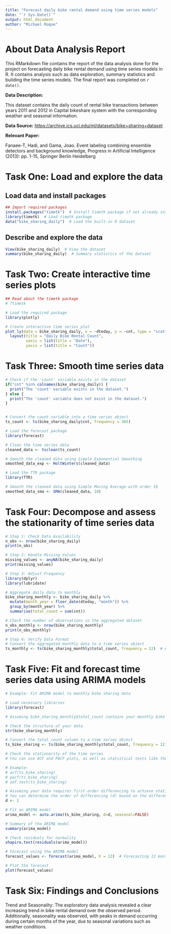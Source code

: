 ```yaml
---
title: "Forecast daily bike rental demand using time series models"
date: "`r Sys.Date()`"
output: html_document
author: "Michael Roque"
---
```


# About Data Analysis Report

This RMarkdown file contains the report of the data analysis done for the project on forecasting daily bike rental demand using time series models in R. It contains analysis such as data exploration, summary statistics and building the time series models. The final report was completed on `r date()`.

**Data Description:**

This dataset contains the daily count of rental bike transactions between years 2011 and 2012 in Capital bikeshare system with the corresponding weather and seasonal information.

**Data Source:** <https://archive.ics.uci.edu/ml/datasets/bike+sharing+dataset>

**Relevant Paper:**

Fanaee-T, Hadi, and Gama, Joao. Event labeling combining ensemble detectors and background knowledge, Progress in Artificial Intelligence (2013): pp. 1-15, Springer Berlin Heidelberg

# Task One: Load and explore the data
## Load data and install packages

```r
## Import required packages
install.packages("timetk")  # Install timetk package if not already installed
library(timetk)  # Load timetk package
data("bike_sharing_daily")  # Load the built-in R dataset
```

## Describe and explore the data

```r
View(bike_sharing_daily)  # View the dataset
summary(bike_sharing_daily)  # Summary statistics of the dataset
```

# Task Two: Create interactive time series plots

```r
## Read about the timetk package
# ?timetk

# Load the required package
library(plotly)

# Create interactive time series plot
plot_ly(data = bike_sharing_daily, x = ~dteday, y = ~cnt, type = "scatter", mode = "lines") %>%
  layout(title = "Daily Bike Rental Count",
         xaxis = list(title = "Date"),
         yaxis = list(title = "Count"))

```

# Task Three: Smooth time series data

```r

# Check if the 'count' variable exists in the dataset
if("cnt" %in% colnames(bike_sharing_daily)) {
  print("The 'count' variable exists in the dataset.")
} else {
  print("The 'count' variable does not exist in the dataset.")
}


# Convert the count variable into a time series object
ts_count <- ts(bike_sharing_daily$cnt, frequency = 365)

# Load the forecast package
library(forecast)

# Clean the time series data
cleaned_data <- tsclean(ts_count)

# Smooth the cleaned data using Simple Exponential Smoothing
smoothed_data_exp <- HoltWinters(cleaned_data)

# Load the TTR package
library(TTR)

# Smooth the cleaned data using Simple Moving Average with order 10
smoothed_data_sma <- SMA(cleaned_data, 10)


```

# Task Four: Decompose and assess the stationarity of time series data

```r

# Step 1: Check Data Availability
n_obs <- nrow(bike_sharing_daily)
print(n_obs)

# Step 2: Handle Missing Values
missing_values <- anyNA(bike_sharing_daily)
print(missing_values)

# Step 3: Adjust Frequency
library(dplyr)
library(lubridate)

# Aggregate daily data to monthly
bike_sharing_monthly <- bike_sharing_daily %>%
  mutate(month_year = floor_date(dteday, "month")) %>%
  group_by(month_year) %>%
  summarise(total_count = sum(cnt))

# Check the number of observations in the aggregated dataset
n_obs_monthly <- nrow(bike_sharing_monthly)
print(n_obs_monthly)

# Step 4: Verify Data Format
# Convert the aggregated monthly data to a time series object
ts_monthly <- ts(bike_sharing_monthly$total_count, frequency = 12)  # Assuming monthly frequency (12 months per year)


```

# Task Five: Fit and forecast time series data using ARIMA models

```r

# Example: Fit ARIMA model to monthly bike sharing data

# Load necessary libraries
library(forecast)

# Assuming bike_sharing_monthly$total_count contains your monthly bike sharing data

# Check the structure of your data
str(bike_sharing_monthly)

# Convert the total_count column to a time series object
ts_bike_sharing <- ts(bike_sharing_monthly$total_count, frequency = 12)  # Assuming monthly data

# Check the stationarity of the time series
# You can use ACF and PACF plots, as well as statistical tests like the Augmented Dickey-Fuller test

# Example:
# acf(ts_bike_sharing)
# pacf(ts_bike_sharing)
# adf.test(ts_bike_sharing)

# Assuming your data requires first-order differencing to achieve stationarity
# You can determine the order of differencing (d) based on the differencing required to make the series stationary
d <- 1

# Fit an ARIMA model
arima_model <- auto.arima(ts_bike_sharing, d=d, seasonal=FALSE)

# Summary of the ARIMA model
summary(arima_model)

# Check residuals for normality
shapiro.test(residuals(arima_model))

# Forecast using the ARIMA model
forecast_values <- forecast(arima_model, h = 12)  # Forecasting 12 months ahead

# Plot the forecast
plot(forecast_values)

```

# Task Six: Findings and Conclusions

Trend and Seasonality: The exploratory data analysis revealed a clear increasing trend in bike rental demand over the observed period. Additionally, seasonality was observed, with peaks in demand occurring during certain months of the year, due to seasonal variations such as weather conditions.

